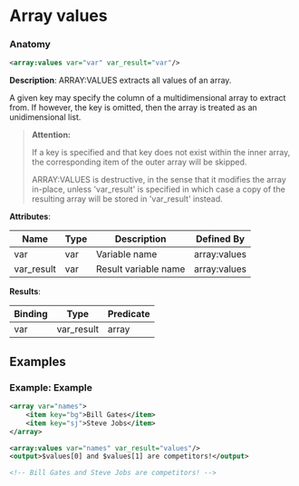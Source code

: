 # Array values

### Anatomy

```xml
<array:values var="var" var_result="var"/>
```

 **Description**:
 ARRAY:VALUES extracts all values of an array.

A given key may specify the column of a multidimensional array to extract from. If however, the key is omitted, then the array is treated as an unidimensional list.


> **Attention:**
>
> If a key is specified and that key does not exist within the inner array, the corresponding item of the outer array will be skipped.
> 
> ARRAY:VALUES is destructive, in the sense that it modifies the array in-place, unless 'var_result' is specified in which case a copy of the resulting array will be stored in 'var_result' instead.

**Attributes**:

| Name | Type | Description | Defined By |
| ---- | ---- | ----------- | ---------- |
| var | var | Variable name | array:values |
| var_result | var | Result variable name | array:values |


**Results**:

| Binding | Type | Predicate |
| ------- | ---- | --------- |
| var|var_result | array | no-result-propagation |


## Examples

### Example: Example

```xml
<array var="names">
	<item key="bg">Bill Gates</item>
	<item key="sj">Steve Jobs</item>
</array>

<array:values var="names" var_result="values"/>
<output>$values[0] and $values[1] are competitors!</output>

<!-- Bill Gates and Steve Jobs are competitors! -->
```

